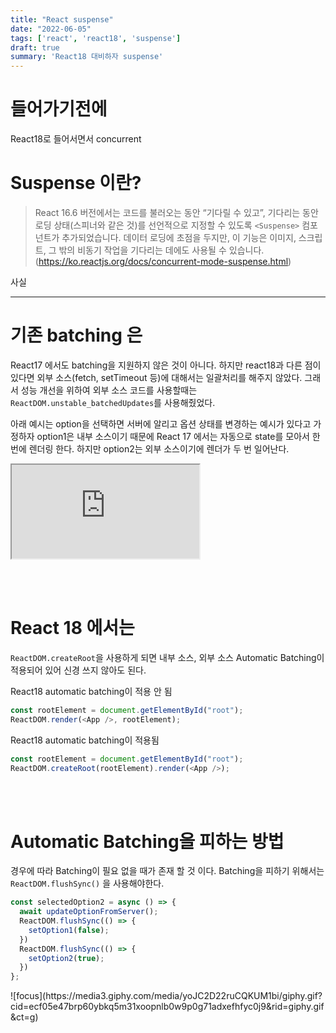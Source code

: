 ```yaml
---
title: "React suspense"
date: "2022-06-05"
tags: ['react', 'react18', 'suspense']
draft: true
summary: 'React18 대비하자 suspense'
---
```


# 들어가기전에
React18로 들어서면서 concurrent

# Suspense 이란?
> React 16.6 버전에서는 코드를 불러오는 동안 “기다릴 수 있고”, 기다리는 동안 로딩 상태(스피너와 같은 것)를 선언적으로 지정할 수 있도록 `<Suspense>` 컴포넌트가 추가되었습니다.
> 데이터 로딩에 초점을 두지만, 이 기능은 이미지, 스크립트, 그 밖의 비동기 작업을 기다리는 데에도 사용될 수 있습니다.
> (https://ko.reactjs.org/docs/concurrent-mode-suspense.html)

사실 

---

# 기존 batching 은
React17 에서도 batching을 지원하지 않은 것이 아니다. 하지만 react18과 다른 점이 있다면
외부 소스(fetch, setTimeout 등)에 대해서는 일괄처리를 해주지 않았다.
그래서 성능 개선을 위하여 외부 소스 코드를 사용할때는 `ReactDOM.unstable_batchedUpdates`를 사용해줬었다.

아래 예시는 option을 선택하면 서버에 알리고 옵션 상태를 변경하는 예시가 있다고 가정하자
option1은 내부 소스이기 때문에 React 17 에서는 자동으로 state를 모아서 한번에 렌더링 한다.
하지만 option2는 외부 소스이기에 렌더가 두 번 일어난다.

<iframe src="https://codesandbox.io/embed/charming-poitras-mgcnci?fontsize=14&hidenavigation=1&theme=dark&view=editor"
     style={{width: '100%', height: '500px', border: 'none', borderRadius: '4px', overflow: 'hidden'}}
     title="charming-poitras-mgcnci"
     allow="accelerometer; ambient-light-sensor; camera; encrypted-media; geolocation; gyroscope; hid; microphone; midi; payment; usb; vr; xr-spatial-tracking"
     sandbox="allow-forms allow-modals allow-popups allow-presentation allow-same-origin allow-scripts"
   ></iframe>

<br/><br/>

# React 18 에서는
`ReactDOM.createRoot`을 사용하게 되면 내부 소스, 외부 소스 Automatic Batching이 적용되어 있어 신경 쓰지 않아도 된다.

React18 automatic batching이 적용 안 됨
```javascript
const rootElement = document.getElementById("root");
ReactDOM.render(<App />, rootElement);
```

React18 automatic batching이 적용됨
```javascript
const rootElement = document.getElementById("root");
ReactDOM.createRoot(rootElement).render(<App />);
```

<br/><br/>

# Automatic Batching을 피하는 방법
경우에 따라 Batching이 필요 없을 때가 존재 할 것 이다. Batching을 피하기 위해서는 `ReactDOM.flushSync()` 을 사용해야한다.

```javascript
const selectedOption2 = async () => {
  await updateOptionFromServer();
  ReactDOM.flushSync(() => {
    setOption1(false);
  })
  ReactDOM.flushSync(() => {
    setOption2(true);
  })
};
```

<div className="flex flex-col items-center flex-wrap -mx-2 overflow-hidden xl:-mx-2">
  <div className="my-1 px-2 w-1/4 overflow-hidden xl:my-1 xl:px-2 xl:w-1/4">
    ![focus](https://media3.giphy.com/media/yoJC2D22ruCQKUM1bi/giphy.gif?cid=ecf05e47brp60ybkq5m31xoopnlb0w9p0g71adxefhfyc0j9&rid=giphy.gif&ct=g)
  </div>
</div>
